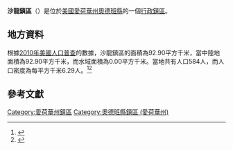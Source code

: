 {{noteTA
|G1=USState
|G2=地名
|G3=Unit
}}
{{Infobox settlement
|official_name            = 沙龍鎮區
|native_name = Sharon Township
|settlement_type          = [[行政鎮區|行政鎮區]]
|image_skyline            = 
|imagesize                = 
|image_map                = Map highlighting Sharon Township, Audubon County, Iowa.svg
|mapsize                  = 250px
|pushpin_map  =USA Iowa
|pushpin_label = 沙龍鎮區
|pushpin_label_position   = top
|pushpin_map_caption      = 沙龍鎮區在愛荷華州的位置
|subdivision_type         = [[世界政區索引|國家]]
|subdivision_type1        = [[美国州份|州份]]
|subdivision_type2        = [[愛荷華州行政区划|縣]]
|subdivision_name         = [[美国|美国]]
|subdivision_name1        = [[愛荷華州|愛荷華州]]
|subdivision_name2        = [[奧德班縣_(愛荷華州)|奧德班縣]]
|elevation_ft             = 1283
|elevation_m              = 391
|timezone                 = [[北美中部時區|北美中部時區]]
|area_total_km2           = 92.90
|area_land_km2            = 92.90
|area_water_km2           = 0.00
|area_total_sq_mi         = 
|area_land_sq_mi          = 
|area_water_sq_mi         = 
|population_as_of         = [[2010年美國人口普查|2010]]
|population_footnotes     = 
|population_total         = 584
|population_density_km2   = auto
|population_density_sq_mi = auto
|utc_offset               = -6
|coordinates              = {{coord|41|38|43|N|95|01|55|W|type:city_region:US-AL_source:GNS-enwiki|display=inline,title}}
| coor_pinpoint           = 
| coordinates_footnotes   = 
|timezone_DST             = CDT
|utc_offset_DST           = -5
|postal_code_type         = [[美國郵區編號|郵區編號]]
|postal_code              = 
|area_code                = {{link-en|电话区号712|Area code 712|712}}
|blank_name = [[地名信息系统|GNIS ID]]
|blank_info = 468684
}}
'''沙龍鎮區'''（{{lang-en|Sharon Township}}）是位於[[美國|美國]][[愛荷華州|愛荷華州]][[奧德班縣_(愛荷華州)|奧德班縣]]的一個[[行政鎮區|行政鎮區]]。

== 地方資料 ==
根據[[2010年美國人口普查|2010年美國人口普查]]的數據，沙龍鎮區的面積為92.90平方千米，當中陸地面積為92.90平方千米，而水域面積為0.00平方千米。當地共有人口584人，而人口密度為每平方千米6.29人。<ref name="GR8">{{cite web|url=http://factfinder2.census.gov|publisher=[[美国人口调查局|美国人口调查局]]|accessdate=2011-05-14|title=American FactFinder|archive-date=2013-09-11|archive-url=https://web.archive.org/web/20130911234518/http://factfinder2.census.gov/|dead-url=no}}</ref><ref>{{cite web|url=https://www.citypopulation.de/en/usa/iowa/admin/|title=USA: Iowa (Counties and Townships) - City Population}}</ref>

== 參考文獻 ==
{{reflist}}

{{奧德班縣 (愛荷華州)}}

{{DEFAULTSORT:Sharon Township}}
[[Category:愛荷華州鎮區|Category:愛荷華州鎮區]]
[[Category:奧德班縣鎮區_(愛荷華州)|Category:奧德班縣鎮區 (愛荷華州)]]

{{Iowa-geo-stub}}